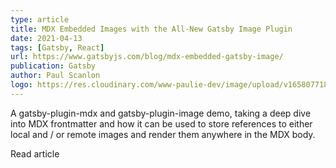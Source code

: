 ```yaml
---
type: article
title: MDX Embedded Images with the All-New Gatsby Image Plugin
date: 2021-04-13
tags: [Gatsby, React]
url: https://www.gatsbyjs.com/blog/mdx-embedded-gatsby-image/
publication: Gatsby
author: Paul Scanlon
logo: https://res.cloudinary.com/www-paulie-dev/image/upload/v1658077182/paulie.dev/Logos/gatsby-logo_dgbkjm.png
---
```


A gatsby-plugin-mdx and gatsby-plugin-image demo, taking a deep dive into MDX frontmatter and how it can be used to
store references to either local and / or remote images and render them anywhere in the MDX body.

<CtaExternal href='https://www.gatsbyjs.com/blog/mdx-embedded-gatsby-image/'>Read article</CtaExternal>
